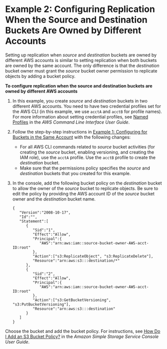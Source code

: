 # Example 2: Configuring Replication When the Source and Destination Buckets Are Owned by Different Accounts<a name="replication-walkthrough-2"></a>

Setting up replication when *source* and *destination* buckets are owned by different AWS accounts is similar to setting replication when both buckets are owned by the same account\. The only difference is that the *destination* bucket owner must grant the *source* bucket owner permission to replicate objects by adding a bucket policy\. 

**To configure replication when the source and destination buckets are owned by different AWS accounts**

1. In this example, you create *source* and *destination* buckets in two different AWS accounts\. You need to have two credential profiles set for the AWS CLI \(in this example, we use `acctA` and `acctB` for profile names\)\. For more information about setting credential profiles, see [Named Profiles](https://docs.aws.amazon.com/cli/latest/userguide/cli-multiple-profiles.html) in the *AWS Command Line Interface User Guide*\. 

1. Follow the step\-by\-step instructions in [Example 1: Configuring for Buckets in the Same Account](replication-walkthrough1.mdx) with the following changes:
   + For all AWS CLI commands related to *source* bucket activities \(for creating the *source* bucket, enabling versioning, and creating the IAM role\), use the `acctA` profile\. Use the `acctB` profile to create the *destination* bucket\. 
   + Make sure that the permissions policy specifies the *source* and *destination* buckets that you created for this example\.

1. In the console, add the following bucket policy on the *destination* bucket to allow the owner of the *source* bucket to replicate objects\. Be sure to edit the policy by providing the AWS account ID of the *source* bucket owner and the *destination* bucket name\.

   ```
   {
      "Version":"2008-10-17",
      "Id":"",
      "Statement":[
         {
            "Sid":"1",
            "Effect":"Allow",
            "Principal":{
               "AWS":"arn:aws:iam::source-bucket-owner-AWS-acct-ID:root"
            },
            "Action":["s3:ReplicateObject", "s3:ReplicateDelete"],
            "Resource":"arn:aws:s3:::destination/*"
         },
         {
            "Sid":"2",
            "Effect":"Allow",
            "Principal":{
               "AWS":"arn:aws:iam::source-bucket-owner-AWS-acct-ID:root"
            },
            "Action":["s3:GetBucketVersioning", "s3:PutBucketVersioning"],
            "Resource":"arn:aws:s3:::destination"
         }
      ]
   }
   ```

Choose the bucket and add the bucket policy\. For instructions, see [How Do I Add an S3 Bucket Policy?](https://docs.aws.amazon.com/AmazonS3/latest/user-guide/add-bucket-policy.html) in the *Amazon Simple Storage Service Console User Guide*\.